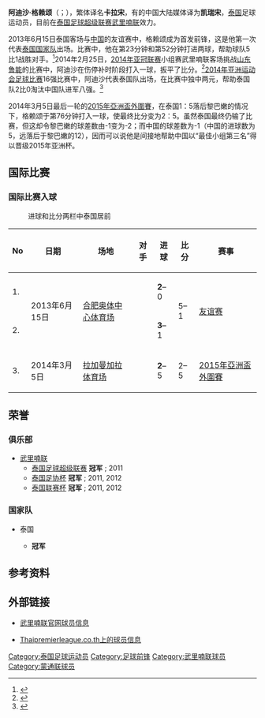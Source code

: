 {{Infobox football biography
| name     = 阿迪沙·格赖颂
| image = 
| fullname = {{lang|th|อดิศักดิ์ ไกรษร}}<br>Adisak Kraisorn
| birth_date = {{birth date and age|1991|2|1}}
| birth_place = {{THA}}[[武里喃府|武里喃府]]
| height = {{height|meters=1.82}}
| currentclub  = [[武里喃联|武里喃联]]
| clubnumber = 9
| position = [[前鋒_(足球)|前锋]]
| youthyears1 =  
| youthclubs1 =    
| years1 =  2009–2011
| years2 =  2009–2011
| years3 =  2011–
| clubs1 = [[蒙通联|蒙通联]]
| clubs2 = →{{link-en|普吉足球俱乐部|Phuket F.C.|普吉}} (租借)
| clubs3 = [[武里喃联|武里喃联]]
| caps1 = 0 
| caps2 = 31      
| caps3 = 39      
| goals1 = 0
| goals2 = 8 
| goals3 = 16 
| nationalyears1 = 2009–2010
| nationalteam1 = {{link-en|泰国20岁以下国家足球队|Thailand national under-20 football team|泰国U19}} 
| nationalcaps1 = 7
| nationalgoals1 = 5
| nationalyears2 = 2011–
| nationalteam2 = {{link-en|泰国23岁以下国家足球队|Thailand national under-23 football team|泰国U23}}  
| nationalcaps2 = 12
| nationalgoals2 = 4
| nationalyears3 = 2013–
| nationalteam3 = [[泰国国家足球队|泰国国家队]]
| nationalcaps3 = 2
| nationalgoals3 = 3
| ntupdate = 2013-12-12 (UTC)
}}

'''阿迪沙·格赖颂'''（{{Thai|t=อดิศักดิ์ ไกรษร|r=Adisak Kraisorn}}；{{bd|1991年|2月1日}}），繁体译名'''卡拉宋'''，有的中国大陆媒体译为'''凯瑞宋'''，[[泰国|泰国]]足球运动员，目前在[[泰国足球超级联赛|泰国足球超级联赛]][[武里喃联|武里喃联]]效力。

2013年6月15日泰国客场与[[中国国家足球队|中国]]的友谊赛中，格赖颂成为首发前锋，这是他第一次代表[[泰国国家足球队|泰国国家队]]出场。比赛中，他在第23分钟和第52分钟打进两球，帮助球队5比1战胜对手。<ref>{{cite news|title=耻辱!国足被完爆1-5泰国 中泰交锋最惨败 图 评|url=http://sports.sohu.com/20130615/n378915407.shtml|accessdate=2013-06-16|newspaper=搜狐体育|date=2013-06-15|archive-date=2013-06-18|archive-url=https://web.archive.org/web/20130618042951/http://sports.sohu.com/20130615/n378915407.shtml|dead-url=no}}</ref>2014年2月25日，[[2014年亚冠联赛|2014年亚冠联赛]]小组赛武里喃联客场挑战[[山东鲁能|山东鲁能]]的比赛中，阿迪沙在伤停补时阶段打入一球，扳平了比分。<ref>{{cite news|title=亚冠-当头一棒！鲁能补时丢球葬好局 1-1平武里南|url=http://sports.sina.com.cn/j/2014-02-25/17247040495.shtml|accessdate=2014-09-25|newspaper=新浪体育|date=2014-02-25|archive-date=2020-02-14|archive-url=https://web.archive.org/web/20200214030603/http://sports.sina.com.cn/j/2014-02-25/17247040495.shtml|dead-url=no}}</ref>[[2014年亚洲运动会足球比赛|2014年亚洲运动会足球比赛]]16强比赛中，阿迪沙代表泰国队出场，在比赛中独中两元，帮助泰国队2比0淘汰中国队进军八强。<ref>{{cite news|title=亚运-杨挺染红克星献2球 10人国奥0-2泰国止步16强|url=http://sports.ifeng.com/a/20140925/42084487_0.shtml|accessdate=2014-09-25|newspaper=凤凰体育|date=2014-09-25|archive-date=2019-06-05|archive-url=https://web.archive.org/web/20190605155618/http://sports.ifeng.com/a/20140925/42084487_0.shtml|dead-url=no}}</ref>

2014年3月5日最后一轮的[[2015年亞洲盃外圍賽|2015年亞洲盃外圍賽]]，在泰国1：5落后黎巴嫩的情况下，格赖颂于第76分钟打入一球，使最终比分变为2：5。虽然泰国最终仍输了比赛，但这却令黎巴嫩的球差数由-1变为-2；而中国的球差数为-1（中国的进球数为5，远落后于黎巴嫩的12），因而可以说他是间接地帮助中国以“最佳小组第三名”得以晋级2015年亚洲杯。

==国际比赛==
===国际比赛入球===
:进球和比分两栏中泰国居前
{| class="wikitable"
! No !! 日期 !! 场地 !! 对手 !! 进球 !! 比分 !! 赛事
|-
| 1. || rowspan="2"| 2013年6月15日 || rowspan="2"| {{PRC}}[[合肥奥体中心体育场|合肥奥体中心体育场]] || rowspan="2"| {{fb|CHN}} || '''2'''–0 || rowspan="2"| 5–1 || rowspan="2"| [[友谊赛|友谊赛]]
|-
| 2. || '''3'''–1
|-
| 3. || 2014年3月5日 || {{THA}}[[拉加曼加拉体育场|拉加曼加拉体育场]] || {{fb|LIB}} || '''2'''–5 || 2–5 || [[2015年亞洲盃外圍賽|2015年亞洲盃外圍賽]]
|}

==荣誉==
===俱乐部===
* [[武里喃联|武里喃联]]
** [[泰国足球超级联赛|泰国足球超级联赛]] '''冠军''' ; 2011
** [[泰国足协杯|泰国足协杯]] '''冠军''' ; 2011, 2012
** [[泰国联赛杯|泰国联赛杯]] '''冠军''' ; 2011, 2012

===国家队===
* 泰国
** {{link-en|2009年東南亞U19青年錦標賽|2009 AFF U-19 Youth Championship}} '''冠军'''

==参考资料==
{{reflist}}

==外部链接==
* {{th icon}} [http://www.burirampea.com/content.php?ID=%20482 武里喃联官网球员信息]{{dead link|date=2018年5月 |bot=InternetArchiveBot |fix-attempted=yes }}
* {{th icon}} [http://www.thaipremierleague.co.th/en/players_profile2.php?playerID=2152 Thaipremierleague.co.th上的球员信息]{{dead link|date=2018年5月 |bot=InternetArchiveBot |fix-attempted=yes }}

{{DEFAULTSORT:Kraisorn, Adisak}}
[[Category:泰国足球运动员|Category:泰国足球运动员]]
[[Category:足球前锋|Category:足球前锋]]
[[Category:武里喃联球员|Category:武里喃联球员]]
[[Category:蒙通联球员|Category:蒙通联球员]]
